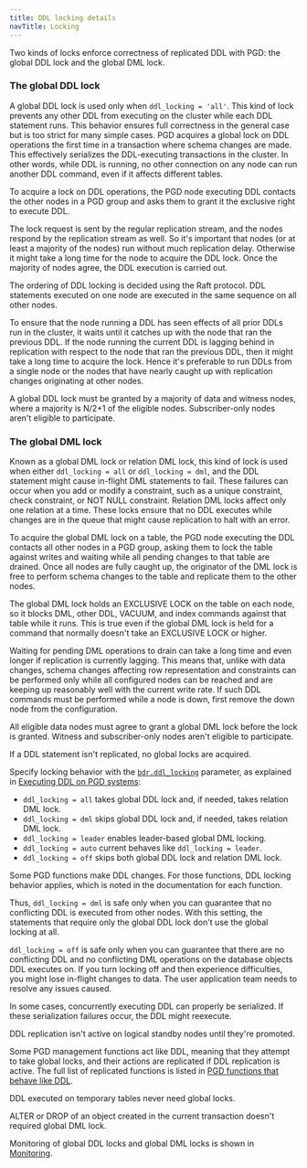 ```yaml
---
title: DDL locking details
navTitle: Locking
---
```


Two kinds of locks enforce correctness of replicated DDL with PGD: the global DDL lock and the global DML lock.

### The global DDL lock

A global DDL lock is used only when `ddl_locking = 'all'`.
This kind of lock prevents any other DDL from executing on the cluster while
each DDL statement runs. This behavior ensures full correctness in the general case but
is too strict for many simple cases. PGD acquires a global lock on
DDL operations the first time in a transaction where schema changes are made.
This effectively serializes the DDL-executing transactions in the cluster. In
other words, while DDL is running, no other connection on any node can run
another DDL command, even if it affects different tables.

To acquire a lock on DDL operations, the PGD node executing DDL contacts the
other nodes in a PGD group and asks them to grant it the exclusive right to
execute DDL. 

The lock request is sent by the regular replication stream, and the
nodes respond by the replication stream as well. So it's important that nodes (or
at least a majority of the nodes) run without much replication
delay. Otherwise it might take a long time for the node to acquire the DDL
lock. Once the majority of nodes agree, the DDL execution is carried out.

The ordering of DDL locking is decided using the Raft protocol. DDL statements
executed on one node are executed in the same sequence on all other nodes.

To ensure that the node running a DDL has seen effects of all prior
DDLs run in the cluster, it waits until it catches up with the node that
ran the previous DDL. If the node running the current DDL is lagging behind in
replication with respect to the node that ran the previous DDL, then it might
take a long time to acquire the lock. Hence it's preferable to run DDLs from a
single node or the nodes that have nearly caught up with replication changes
originating at other nodes.

A global DDL lock must be granted by a majority of data and witness nodes, where a majority is N/2+1
of the eligible nodes. Subscriber-only nodes aren't eligible to participate. 

### The global DML lock

Known as a global DML lock or relation DML lock, this kind of lock is used when
either `ddl_locking = all` or `ddl_locking = dml`, and the DDL statement might cause
in-flight DML statements to fail. These failures can occur when you add or modify a constraint,
such as a unique constraint, check constraint, or NOT NULL constraint.
Relation DML locks affect only one relation at a time. These
locks ensure that no DDL executes while changes are in the queue that
might cause replication to halt with an error.

To acquire the global DML lock on a table, the PGD node executing the DDL
contacts all other nodes in a PGD group, asking them to lock the table
against writes and waiting while all pending changes to that table are drained.
Once all nodes are fully caught up, the originator of the DML lock is free
to perform schema changes to the table and replicate them to the other nodes.

The global DML lock holds an EXCLUSIVE LOCK on the table on each node,
so it blocks DML, other DDL, VACUUM, and index commands against that table while
it runs. This is true even if the global DML lock is held for a command that
normally doesn't take an EXCLUSIVE LOCK or higher.

Waiting for pending DML operations to drain can take a long time and even longer
if replication is currently lagging.
This means that, unlike with data changes, schema changes affecting row representation and constraints can be performed only while all configured nodes
can be reached and are keeping up reasonably well with the current write rate.
If such DDL commands must be performed while a node is down, first remove the
down node from the configuration.

All eligible data nodes must agree to grant a global DML lock before the lock is granted.
Witness and subscriber-only nodes aren't eligible to participate.

If a DDL statement isn't replicated, no global locks are acquired.

Specify locking behavior with the [`bdr.ddl_locking`](/pgd/latest/reference/pgd-settings#bdrddl_locking) parameter, as
explained in [Executing DDL on PGD systems](ddl-overview#executing-ddl-on-pgd-systems):

-   `ddl_locking = all` takes global DDL lock and, if needed, takes relation DML lock.
-   `ddl_locking = dml` skips global DDL lock and, if needed, takes relation DML lock.
-   `ddl_locking = leader` enables leader-based global DML locking.
-   `ddl_locking = auto` current behaves like `ddl_locking = leader`.
-   `ddl_locking = off` skips both global DDL lock and relation DML lock.

Some PGD functions make DDL changes. For those functions,
DDL locking behavior applies, which is noted in the documentation for each function.

Thus, `ddl_locking = dml` is safe only when you can guarantee that
no conflicting DDL is executed from other nodes. With this setting,
the statements that require only the global DDL lock don't use the global
locking at all.

`ddl_locking = off` is safe only when you can guarantee that there are no
conflicting DDL and no conflicting DML operations on the database objects
DDL executes on. If you turn locking off and then experience difficulties,
you might lose in-flight changes to data. The user application team needs to resolve any issues caused.

In some cases, concurrently executing DDL can properly be serialized.
If these serialization failures occur, the DDL might reexecute.

DDL replication isn't active on logical standby nodes until they're promoted.

Some PGD management functions act like DDL, meaning that they
attempt to take global locks, and their actions are replicated if DDL
replication is active. The full list of replicated functions is listed in
[PGD functions that behave like DDL](ddl-pgd-functions-like-ddl).

DDL executed on temporary tables never need global locks.

ALTER or DROP of an object created in the current transaction doesn't required
global DML lock.

Monitoring of global DDL locks and global DML locks is shown in
[Monitoring](../monitoring).
